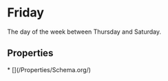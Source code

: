# Friday

The day of the week between Thursday and Saturday.

## Properties

<Grid>
* [](/Properties/Schema.org/)

</Grid>

